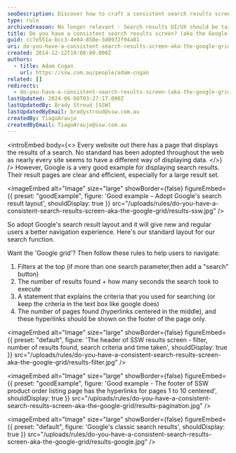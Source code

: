 ```yaml
---
seoDescription: Discover how to craft a consistent search results screen that enhances user navigation with our expert guidance and Google's classic search results layout as an inspiration.
type: rule
archivedreason: No longer relevant - Search results UI/UX should be tailored for each application.
title: Do you have a consistent search results screen? (aka the Google Grid)
guid: cc7e551a-bcc3-4e04-858e-3d0972f94a81
uri: do-you-have-a-consistent-search-results-screen-aka-the-google-grid
created: 2014-12-12T19:08:09.000Z
authors:
  - title: Adam Cogan
    url: https://ssw.com.au/people/adam-cogan
related: []
redirects:
  - do-you-have-a-consistent-search-results-screen-(aka-the-google-grid)
lastUpdated: 2024-06-08T03:27:17.000Z
lastUpdatedBy: Brady Stroud [SSW]
lastUpdatedByEmail: bradystroud@ssw.com.au
createdBy: TiagoAraujo
createdByEmail: TiagoAraujo@ssw.com.au
---
```


<introEmbed
  body={<>
Every website out there has a page that displays the results of a search. No standard has been adopted throughout the web as nearly every site seems to have a different way of displaying data.
  </>}
/>
However, Google is a very good example for displaying search results. Their result pages are clear and efficient, especially for a large result set.

<imageEmbed
  alt="Image"
  size="large"
  showBorder={false}
  figureEmbed={{
    preset: "goodExample",
    figure: 'Good example – Adopt Google\'s search result layout',
    shouldDisplay: true
  }}
  src="/uploads/rules/do-you-have-a-consistent-search-results-screen-aka-the-google-grid/results-ssw.jpg"
/>

So adopt Google's search result layout and it will give new and regular users a better navigation experience. Here's our standard layout for our search function.

Want the 'Google grid'? Then follow these rules to help users to navigate:

1. Filters at the top (if more than one search parameter,then add a "search" button)
2. The number of results found + how many seconds the search took to execute
3. A statement that explains the criteria that you used for searching (or keep the criteria in the text box like google does)
4. The number of pages found (hyperlinks centered in the middle), and these hyperlinks should be shown on the footer of the page only.


<imageEmbed
  alt="Image"
  size="large"
  showBorder={false}
  figureEmbed={{
    preset: "default",
    figure: 'The header of SSW results screen - filter, number of results found, search criteria and time taken',
    shouldDisplay: true
  }}
  src="/uploads/rules/do-you-have-a-consistent-search-results-screen-aka-the-google-grid/results-filter.jpg"
/>

<imageEmbed
  alt="Image"
  size="large"
  showBorder={false}
  figureEmbed={{
    preset: "goodExample",
    figure: 'Good example - The footer of SSW product order listing page has the hyperlinks for pages 1 to 10 centered',
    shouldDisplay: true
  }}
  src="/uploads/rules/do-you-have-a-consistent-search-results-screen-aka-the-google-grid/results-pagination.jpg"
/>


<imageEmbed
  alt="Image"
  size="large"
  showBorder={false}
  figureEmbed={{
    preset: "default",
    figure: 'Google\'s classic search results',
    shouldDisplay: true
  }}
  src="/uploads/rules/do-you-have-a-consistent-search-results-screen-aka-the-google-grid/results-google.jpg"
/>
